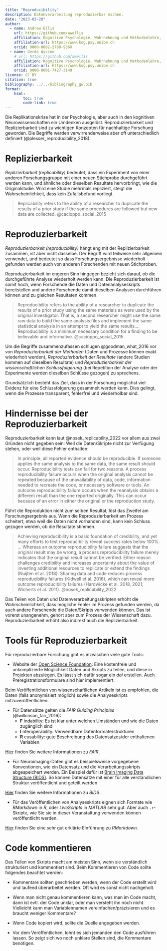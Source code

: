 ```yaml
---
title: "Reproducibility"
description: Datenverarbeitung reproduzierbar machen.
date: "2023-03-20"
author:
  - name: Andrew Ellis
    url: https://github.com/awellis
    affiliation: Kognitive Psychologie, Wahrnehmung und Methodenlehre, Universität Bern 
    affiliation-url: https://www.kog.psy.unibe.ch
    orcid: 0000-0002-2788-936X
  - name: Gerda Wyssen
    # url: https://github.com/awellis
    affiliation: Kognitive Psychologie, Wahrnehmung und Methodenlehre, Universität Bern 
    affiliation-url: https://www.kog.psy.unibe.ch
    orcid: 0000-0001-7427-3149
license: CC BY
citation: true
bibliography: ../../bibliography_gw.bib
format:
    html:
        toc: true
        code-link: true
---
```


Die Replikationskrise hat in der Psychologie, aber auch in den kognitiven Neurowissenschaften ein Umdenken ausgelöst. Reproduzierbarkeit und Replizierbarkeit sind zu wichtigen Konzepten für nachhaltige Forschung geworden. Die Begriffe werden verwirrenderweise aber oft unterschiedlich definiert (@plesser_reproducibility_2018).


# Replizierbarkeit 

_Replizierbarkeit (replicability)_ bedeutet, dass ein Experiment von einer anderen Forschungsgruppe mit einer neuen Stichprobe durchgeführt werden kann, und ähnliche oder dieselben Resultate hervorbringt, wie die Originalstudie. Wird eine Studie mehrmals repliziert, steigt die Wahrscheinlichkeit, dass kein Zufallsbefund vorliegt. 

> Replicability refers to the ability of a researcher to duplicate the results of a prior study if the same procedures are followed but new data are collected. @cacioppo_social_2015


# Reproduzierbarkeit 

_Reproduzierbarkeit_ _(reproducibility)_ hängt eng mit der Replizierbarkeit zusammen, ist aber nicht dasselbe. Der Begriff wird teilweise sehr allgemein verwendet, und bedeutet so dass Forschungsergebnisse wiederholt gefunden werden auch von anderen Forschenden mit neuen Stichproben.

Reproduzierbarkeit im engeren Sinn hingegen bezieht sich darauf, ob die durchgeführte Analyse wiederholt werden kann. Die Reproduzierbarkeit ist somit hoch, wenn Forschende die Daten und Datenanalyseskripts bereitstellen und andere Forschende damit dieselben Analysen durchführen können und zu gleichen Resultaten kommen.

> Reproducibility refers to the ability of a researcher to duplicate the results of a prior study using the same materials as were used by the original investigator. That is, a second researcher might use the same raw data to build the same analysis files and implement the same statistical analysis in an attempt to yield the same results…. Reproducibility is a minimum necessary condition for a finding to be believable and informative. @cacioppo_social_2015

Um die Begriffe zusammenzufassen schlugen @goodman_what_2016 vor von _Reproduzierbarkeit der Methoden_ (Daten und Prozesse können exakt wiederholt werden), _Reproduzierbarkeit der Resultate_ (andere Studien kommen auf dieselben Resultate) und _Reproduzierbarkeit der wissenschaftlichen Schlussfolgerung_ (bei Repetition der Analyse oder der Experimente werden dieselben Schlüsse gezogen) zu sprechens.

Grundsätzlich besteht das Ziel, dass in der Forschung möglichst viel Evidenz für eine Schlussfolgerung gesammelt werden kann. Dies gelingt, wenn die Prozesse transparent, fehlerfrei und wiederholbar sind.


# Hindernisse bei der Reproduzierbarkeit

Reproduzierbarkeit kann laut @nosek_replicability_2022 vor allem aus zwei Gründen nicht gegeben sein: Weil die Daten/Skripte nicht zur Verfügung stehen, oder weil diese Fehler enthalten:

> In principle, all reported evidence should be reproducible. If someone applies the same analysis to the same data, the same result should occur. Reproducibility tests can fail for two reasons. A process reproducibility failure occurs when the original analysis cannot be repeated because of the unavailability of data, code, information needed to recreate the code, or necessary software or tools. An outcome reproducibility failure occurs when the reanalysis obtains a different result than the one reported originally. This can occur because of an error in either the original or the reproduction study.

Führt die Reproduktion nicht zum selben Resultat, löst das Zweifel am Forschungsergebnis aus. Wenn die Reproduzierbarkeit am Prozess scheitert, etwa weil die Daten nicht vorhanden sind, kann kein Schluss gezogen werden, ob die Resultate stimmen. 

> Achieving reproducibility is a basic foundation of credibility, and yet many efforts to test reproducibility reveal success rates below 100%. ... Whereas an outcome reproducibility failure suggests that the original result may be wrong, a process reproducibility failure merely indicates that the original result cannot be verified. Either reason challenges credibility and increases uncertainty about the value of investing additional resources to replicate or extend the findings (Nuijten et al. 2018). Sharing data and code reduces process reproducibility failures (Kidwell et al. 2016), which can reveal more outcome reproducibility failures (Hardwicke et al. 2018, 2021; Wicherts et al. 2011).  @nosek_replicability_2022

Das Teilen von Daten und Datenverarbeitungsskripten erhöht die Wahrscheinlichkeit, dass mögliche Fehler im Prozess gefunden werden, da auch andere Forschende die Daten/Skripts verwenden können. Das ist vorerst unangenehm, gehört aber zum Prozess der Wissenschaft dazu.
Reproduzierbarkeit erhöht also indirekt auch die Replizierbarkeit.


# Tools für Reproduzierbarkeit

Für reproduzierbare Forschung gibt es inzwischen viele gute Tools:

- Website der [Open Science Foundation](https://osf.io/): Eine kostenfreie und unkomplizierte Möglichkeit Daten und Skripts zu teilen, und diese in Projekten abzulegen. Es lässt sich dafür sogar ein *doi* erstellen. Auch Preregistrationsformulare sind hier implementiert.

Beim Veröffentlichen von wissenschaftlichen Artikeln ist es empfohlen, die Daten (falls anonymisiert möglich) sowie die Analyseskripts mitzuveröffentlichen. 

- Für Datensätze gelten die _FAIR Guiding Principles_ (@wilkinson_fair_2016): 
    - **F** indability: Es ist klar unter welchen Umständen und wie die Daten zugänglich sind
    - **I** nteroperability: Verwendbare Datenformate/strukturen
    - **R** eusability: gute Beschreibung des Datensatzes/der enthaltenen Variablen
    
<aside> [Hier](https://www.go-fair.org/fair-principles) finden Sie weitere Informationen zu _FAIR_. </aside>

- Für Neuroimaging-Daten gibt es beispielsweise vorgegebene Konventionen, wie ein Datensatz und die Verarbeitungsskripts abgespeichert werden. Ein Beispiel dafür ist [Brain Imaging Data Structure (BIDS)](https://bids.neuroimaging.io). So können Datensätze mit einer für alle verständlichen Struktur veröffentlicht und geteilt werden.

<aside> [Hier](https://andysbrainbook.readthedocs.io/en/latest/OpenScience/OS/BIDS_Overview.html) finden Sie weitere Informationen zu _BIDS_. </aside>

- Für das Veröffentlichen von Analyseskripts eignen sich Formate wie _RMarkdown_ in _R_, oder _LiveScripts_ in _MATLAB_ sehr gut. Aber auch `.r`-Skripte, wie Sie sie in dieser Veranstaltung verwenden können veröffentlicht werden.


<aside> [Hier](https://djnavarro.net/slides-starting-rmarkdown/#1) finden Sie eine sehr gut erklärte Einführung zu _RMarkdown_. </aside>


# Code kommentieren

Das Teilen von Skripts macht am meisten Sinn, wenn sie verständlich strukturiert und kommentiert sind. Beim Kommentieren von Code sollte folgendes beachtet werden:

-   Kommentare sollten geschrieben werden, wenn der Code erstellt wird und laufend überarbeitet werden. Oft wird es sonst nicht nachgeholt.

-   Wenn man nicht genau kommentieren kann, was man im Code macht, dann ist evtl. der Code unklar, oder man versteht ihn noch nicht. Vielleicht kann man Variablennamen vereinfachen/präzisieren und es braucht weniger Kommentare?

-   Wenn Code kopiert wird, sollte die Quelle angegeben werden.

-   Vor dem Veröffentlichen, lohnt es sich jemanden den Code ausführen lassen. So zeigt sich wo noch unklare Stellen sind, die Kommentare benötigen.

